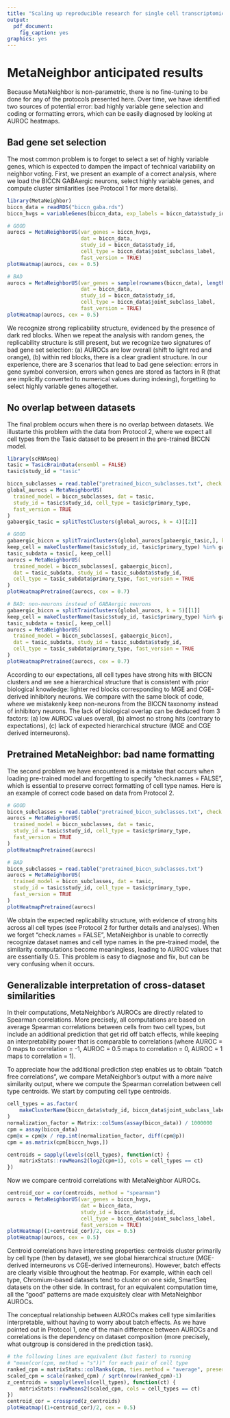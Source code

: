 ```yaml
---
title: "Scaling up reproducible research for single cell transcriptomics using MetaNeighbor (Anticipated results)"
output:
  pdf_document:
    fig_caption: yes
graphics: yes
---
```



# MetaNeighbor anticipated results

Because MetaNeighbor is non-parametric, there is no fine-tuning to be done for any of the protocols presented here. Over time, we have identified two sources of potential error: bad highly variable gene selection and coding or formatting errors, which can be easily diagnosed by looking at AUROC heatmaps.

## Bad gene set selection

The most common problem is to forget to select a set of highly variable genes, which is expected to dampen the impact of technical variability on neighbor voting. First, we present an example of a correct analysis, where we load the BICCN GABAergic neurons, select highly variable genes, and compute cluster similarities (see Protocol 1 for more details).


```r
library(MetaNeighbor)
biccn_data = readRDS("biccn_gaba.rds")
biccn_hvgs = variableGenes(biccn_data, exp_labels = biccn_data$study_id)

# GOOD
aurocs = MetaNeighborUS(var_genes = biccn_hvgs,
                        dat = biccn_data,
                        study_id = biccn_data$study_id,
                        cell_type = biccn_data$joint_subclass_label,
                        fast_version = TRUE)
plotHeatmap(aurocs, cex = 0.5)

# BAD
aurocs = MetaNeighborUS(var_genes = sample(rownames(biccn_data), length(biccn_hvgs)),
                        dat = biccn_data,
                        study_id = biccn_data$study_id,
                        cell_type = biccn_data$joint_subclass_label,
                        fast_version = TRUE)
plotHeatmap(aurocs, cex = 0.5)
```

We recognize strong replicability structure, evidenced by the presence of dark red blocks. When we repeat the analysis with random genes, the replicability structure is still present, but we recognize two signatures of bad gene set selection: (a) AUROCs are low overall (shift to light red and orange), (b) within red blocks, there is a clear gradient structure. In our experience, there are 3 scenarios that lead to bad gene selection: errors in gene symbol conversion, errors when genes are stored as factors in R (that are implicitly converted to numerical values during indexing), forgetting to select highly variable genes altogether.


## No overlap between datasets

The final problem occurs when there is no overlap between datasets. We illustarte this problem with the data from Protocol 2, where we expect all cell types from the Tasic dataset to be present in the pre-trained BICCN model.

```r
library(scRNAseq)
tasic = TasicBrainData(ensembl = FALSE)
tasic$study_id = "tasic"

biccn_subclasses = read.table("pretrained_biccn_subclasses.txt", check.names = FALSE)
global_aurocs = MetaNeighborUS(
  trained_model = biccn_subclasses, dat = tasic,
  study_id = tasic$study_id, cell_type = tasic$primary_type,
  fast_version = TRUE
)
gabaergic_tasic = splitTestClusters(global_aurocs, k = 4)[[2]]

# GOOD
gabaergic_biccn = splitTrainClusters(global_aurocs[gabaergic_tasic,], k = 4)[[4]]
keep_cell = makeClusterName(tasic$study_id, tasic$primary_type) %in% gabaergic_tasic
tasic_subdata = tasic[, keep_cell]
aurocs = MetaNeighborUS(
  trained_model = biccn_subclasses[, gabaergic_biccn],
  dat = tasic_subdata, study_id = tasic_subdata$study_id,
  cell_type = tasic_subdata$primary_type, fast_version = TRUE
)
plotHeatmapPretrained(aurocs, cex = 0.7)

# BAD: non-neurons instead of GABAergic neurons
gabaergic_biccn = splitTrainClusters(global_aurocs, k = 5)[[1]]
keep_cell = makeClusterName(tasic$study_id, tasic$primary_type) %in% gabaergic_tasic
tasic_subdata = tasic[, keep_cell]
aurocs = MetaNeighborUS(
  trained_model = biccn_subclasses[, gabaergic_biccn],
  dat = tasic_subdata, study_id = tasic_subdata$study_id,
  cell_type = tasic_subdata$primary_type, fast_version = TRUE
)
plotHeatmapPretrained(aurocs, cex = 0.7)
```

According to our expectations, all cell types have strong hits with BICCN clusters and we see a hierarchical structure that is consistent with prior biological knowledge: lighter red blocks corresponding to MGE and CGE-derived inhibitory neurons. We compare with the same block of code, where we mistakenly keep non-neurons from the BICCN taxonomy instead of inhibitory neurons.
The lack of biological overlap can be deduced from 3 factors: (a) low AUROC values overall, (b) almost no strong hits (contrary to expectations), (c) lack of expected hierarchical structure (MGE and CGE derived interneurons).

## Pretrained MetaNeighbor: bad name formatting

The second problem we have encountered is a mistake that occurs when loading pre-trained model and forgetting to specify "check.names = FALSE", which is essential to preserve correct formatting of cell type names. Here is an example of correct code based on data from Protocol 2.

```r
# GOOD
biccn_subclasses = read.table("pretrained_biccn_subclasses.txt", check.names = FALSE)
aurocs = MetaNeighborUS(
  trained_model = biccn_subclasses, dat = tasic,
  study_id = tasic$study_id, cell_type = tasic$primary_type,
  fast_version = TRUE
)
plotHeatmapPretrained(aurocs)

# BAD
biccn_subclasses = read.table("pretrained_biccn_subclasses.txt")
aurocs = MetaNeighborUS(
  trained_model = biccn_subclasses, dat = tasic,
  study_id = tasic$study_id, cell_type = tasic$primary_type,
  fast_version = TRUE
)
plotHeatmapPretrained(aurocs)
```

We obtain the expected replicability structure, with evidence of strong hits across all cell types (see Protocol 2 for further details and analyses). When we forget "check.names = FALSE", MetaNeighbor is unable to correctly recognize dataset names and cell type names in the pre-trained model, the similarity computations become meaningless, leading to AUROC values that are essentially 0.5. This problem is easy to diagnose and fix, but can be very confusing when it occurs.

## Generalizable interpretation of cross-dataset similarities

In their computations, MetaNeighbor’s AUROCs are directly related to Spearman correlations. More precisely, all computations are based on average Spearman correlations between cells from two cell types, but include an additional prediction that get rid off batch effects, while keeping an interpretability power that is comparable to correlations (where AUROC = 0 maps to correlation = -1, AUROC = 0.5 maps to correlation = 0, AUROC = 1 maps to correlation = 1).

To appreciate how the additional prediction step enables us to obtain "batch free correlations", we compare MetaNeighbor’s output with a more naive similarity output, where we compute the Spearman correlation between cell type centroids. We start by computing cell type centroids.

```r
cell_types = as.factor(
    makeClusterName(biccn_data$study_id, biccn_data$joint_subclass_label)
)
normalization_factor = Matrix::colSums(assay(biccn_data)) / 1000000
cpm = assay(biccn_data)
cpm@x = cpm@x / rep.int(normalization_factor, diff(cpm@p))
cpm = as.matrix(cpm[biccn_hvgs,])

centroids = sapply(levels(cell_types), function(ct) {        
    matrixStats::rowMeans2(log2(cpm+1), cols = cell_types == ct)
})
```

Now we compare centroid correlations with MetaNeighbor AUROCs.

```r
centroid_cor = cor(centroids, method = "spearman")
aurocs = MetaNeighborUS(var_genes = biccn_hvgs,
                        dat = biccn_data,
                        study_id = biccn_data$study_id,
                        cell_type = biccn_data$joint_subclass_label,
                        fast_version = TRUE)
plotHeatmap((1+centroid_cor)/2, cex = 0.5)
plotHeatmap(aurocs, cex = 0.5)
```

Centroid correlations have interesting properties: centroids cluster primarily by cell type (then by dataset), we see global hierarchical structure (MGE-derived interneurons vs CGE-derived interneurons). However, batch effects are clearly visible throughout the heatmap. For example, within each cell type, Chromium-based datasets tend to cluster on one side, SmartSeq datasets on the other side. In contrast, for an equivalent computation time, all the "good" patterns are made exquisitely clear with MetaNeighbor AUROCs.

The conceptual relationship between AUROCs makes cell type similarities interpretable, without having to worry about batch effects. As we have pointed out in Protocol 1, one of the main difference between AUROCs and correlations is the dependency on dataset composition (more precisely, what outgroup is considered in the prediction task). 

```r
# the following lines are equivalent (but faster) to running
# "mean(cor(cpm, method = "s"))" for each pair of cell type
ranked_cpm = matrixStats::colRanks(cpm, ties.method = "average", preserveShape = TRUE)
scaled_cpm = scale(ranked_cpm) / sqrt(nrow(ranked_cpm)-1)
z_centroids = sapply(levels(cell_types), function(ct) {        
    matrixStats::rowMeans2(scaled_cpm, cols = cell_types == ct)
})
centroid_cor = crossprod(z_centroids)
plotHeatmap((1+centroid_cor)/2, cex = 0.5)
```
